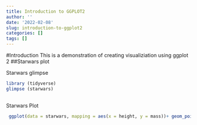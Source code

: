 ```yaml
---
title: Introduction to GGPLOT2
author: ''
date: '2022-02-08'
slug: introduction-to-ggplot2
categories: []
tags: []
---
```


#Introduction
This is a demonstration of creating visualiziation using ggplot 2
##Starwars plot

Starwars glimpse

```r
library (tidyverse)
glimpse (starwars)
 
```
Starwars Plot

```r
 ggplot(data = starwars, mapping = aes(x = height, y = mass))+ geom_point()+ labs(title = "Mass vs. height of Starwars characters", x = "Height (cm)", y = "Weight (kg)")
```


